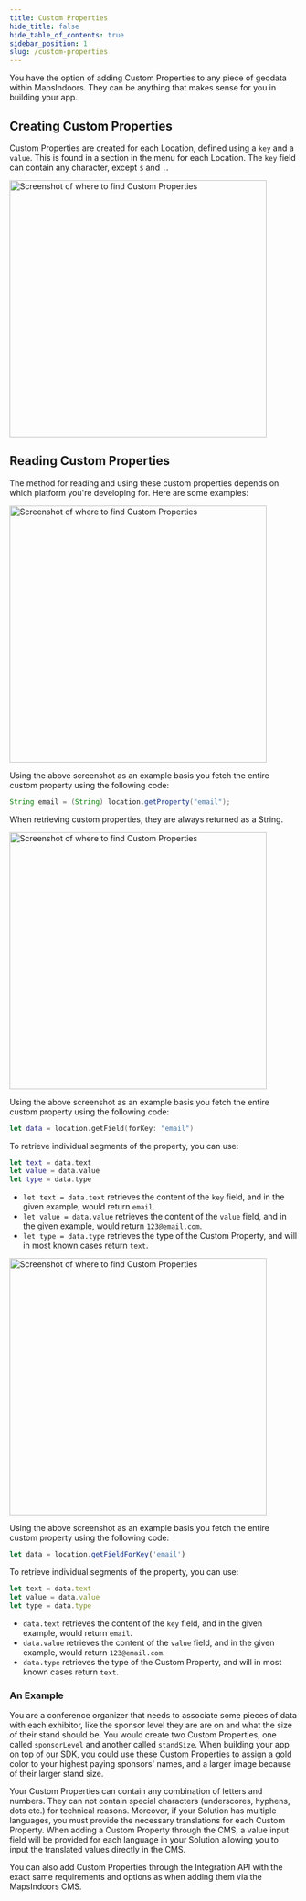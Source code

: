 ```yaml
---
title: Custom Properties
hide_title: false
hide_table_of_contents: true
sidebar_position: 1
slug: /custom-properties
---
```



You have the option of adding Custom Properties to any piece of geodata within MapsIndoors. They can be anything that makes sense for you in building your app.

## Creating Custom Properties

Custom Properties are created for each Location, defined using a `key` and a `value`. This is found in a section in the menu for each Location. The `key` field can contain any character, except `$` and `.`.

<img src="/img/data/custom-properties.png" alt="Screenshot of where to find Custom Properties" width="450"/>

## Reading Custom Properties

The method for reading and using these custom properties depends on which platform you're developing for. Here are some examples:

<Tabs groupId="data-custom-properties">
<TabItem value="android" label="Android" default>

<img src="/img/data/custom-properties-cms-example.png" alt="Screenshot of where to find Custom Properties" width="450"/>

Using the above screenshot as an example basis you fetch the entire custom property using the following code:

```java
String email = (String) location.getProperty("email");
```

When retrieving custom properties, they are always returned as a String.

</TabItem>
<TabItem value="ios" label="iOS" default>

<img src="/img/data/custom-properties-cms-example.png" alt="Screenshot of where to find Custom Properties" width="450"/>

Using the above screenshot as an example basis you fetch the entire custom property using the following code:

```swift
let data = location.getField(forKey: "email")
```

To retrieve individual segments of the property, you can use:

```swift
let text = data.text
let value = data.value
let type = data.type
```

* `let text = data.text` retrieves the content of the `key` field, and in the given example, would return `email`.
* `let value = data.value` retrieves the content of the `value` field, and in the given example, would return `123@email.com`.
* `let type = data.type` retrieves the type of the Custom Property, and will in most known cases return `text`.

</TabItem>
<TabItem value="web" label="Web" default>

<img src="/img/data/custom-properties-cms-example.png" alt="Screenshot of where to find Custom Properties" width="450"/>

Using the above screenshot as an example basis you fetch the entire custom property using the following code:

```js
let data = location.getFieldForKey('email')
```

To retrieve individual segments of the property, you can use:

```js
let text = data.text
let value = data.value
let type = data.type
```

* `data.text` retrieves the content of the `key` field, and in the given example, would return `email`.
* `data.value` retrieves the content of the `value` field, and in the given example, would return `123@email.com`.
* `data.type` retrieves the type of the Custom Property, and will in most known cases return `text`.

</TabItem>
</Tabs>

### An Example

You are a conference organizer that needs to associate some pieces of data with each exhibitor, like the sponsor level they are are on and what the size of their stand should be. You would create two Custom Properties, one called `sponsorLevel` and another called `standSize`. When building your app on top of our SDK, you could use these Custom Properties to assign a gold color to your highest paying sponsors' names, and a larger image because of their larger stand size.

Your Custom Properties can contain any combination of letters and numbers. They can not contain special characters (underscores, hyphens, dots etc.) for technical reasons. Moreover, if your Solution has multiple languages, you must provide the necessary translations for each Custom Property. When adding a Custom Property through the CMS, a value input field will be provided for each language in your Solution allowing you to input the translated values directly in the CMS.

You can also add Custom Properties through the Integration API with the exact same requirements and options as when adding them via the MapsIndoors CMS.
